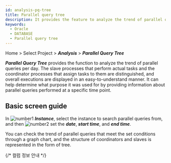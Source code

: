 ```yaml
---
id: analysis-pq-tree
title: Parallel query tree
description: It provides the feature to analyze the trend of parallel queries occurred during the day.
keywords:
  - Oracle
  - DATABASE
  - Parallel query tree
---
```


Home > Select Project > ***Analysis*** > ***Parallel Query Tree***

***Parallel Query Tree*** provides the function to analyze the trend of parallel queries per day. The slave processes that perform actual tasks and the coordinator processes that assign tasks to them are distinguished, and overall executions are displayed in an easy-to-understand manner. It can help determine what purpose it was used for by providing information about parallel queries performed at a specific time point.

## Basic screen guide

<ImgLang img="db-pq-tree.png" desc="Parallel Query Tree" />

In ![number1](/img/number-01.png) ***Instance***, select the instance to search parallel queries from, and then ![number2](/img/number-02.png) set the ***date***, ***start time***, and ***end time***.

You can check the trend of parallel queries that meet the set conditions through a graph chart, and the structure of coordinators and slaves is represented in the form of tree.

{/* 컬럼 정보 안내 */}

<Oraclecolumn level={2} />
